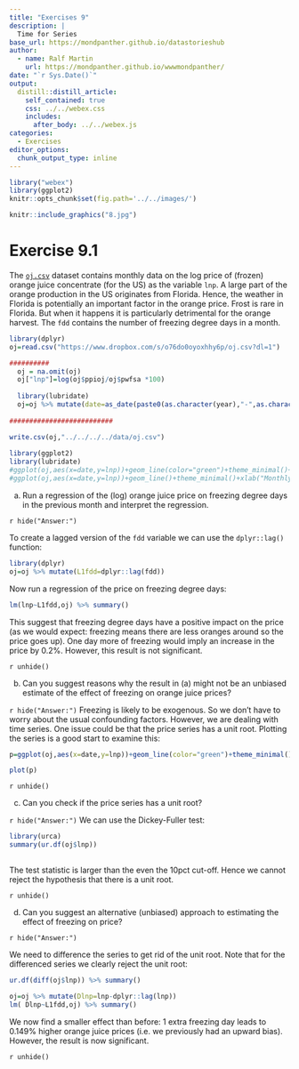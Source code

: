 ```yaml
---
title: "Exercises 9"
description: |
  Time for Series
base_url: https://mondpanther.github.io/datastorieshub  
author:
  - name: Ralf Martin
    url: https://mondpanther.github.io/wwwmondpanther/
date: "`r Sys.Date()`"
output:
  distill::distill_article:
    self_contained: true
    css: ../../webex.css
    includes:
      after_body: ../../webex.js
categories:
  - Exercises
editor_options: 
  chunk_output_type: inline
---
```




```r
library("webex")
library(ggplot2)
knitr::opts_chunk$set(fig.path='../../images/')
```


```r
knitr::include_graphics("8.jpg")
```


# Exercise 9.1

The [`oj.csv`](https://www.dropbox.com/s/o76do0oyoxhhy6p/oj.csv?dl=1) dataset contains monthly data
on the log price of (frozen) orange juice concentrate (for the US) as the variable `lnp`. A large part of the orange production in the US originates from Florida. Hence, the weather in Florida is potentially an important factor in the orange price.
Frost is rare in Florida. But when it happens it is particularly detrimental for the orange harvest. 
The `fdd` contains the number of freezing degree days in a month.



```r
library(dplyr)
oj=read.csv("https://www.dropbox.com/s/o76do0oyoxhhy6p/oj.csv?dl=1")

```

```r
##########
  oj = na.omit(oj)
  oj["lnp"]=log(oj$ppioj/oj$pwfsa *100)
  
  library(lubridate)
  oj=oj %>% mutate(date=as_date(paste0(as.character(year),"-",as.character(month),"-01")))
  
##########################  

write.csv(oj,"../../../../data/oj.csv")    
  
library(ggplot2)
library(lubridate)
#ggplot(oj,aes(x=date,y=lnp))+geom_line(color="green")+theme_minimal()+xlab("Monthly data")
#ggplot(oj,aes(x=date,y=lnp))+geom_line()+theme_minimal()+xlab("Monthly data")  
```  


(a) Run a regression of the (log) orange juice price on freezing degree days in the previous month and interpret the regression.


`r hide("Answer:")`

To create a lagged version of the `fdd` variable we can use the `dplyr::lag()` function:

```r
library(dplyr)
oj=oj %>% mutate(L1fdd=dplyr::lag(fdd))
```

Now run a regression of the price on freezing degree days: 

```r
lm(lnp~L1fdd,oj) %>% summary()

```

This suggest that freezing degree days have a positive impact on the price (as we would expect: freezing means there are less oranges around so the price goes up). One day more of freezing would imply an increase
in the price by 0.2%. However, this result is not significant.


`r unhide()`


(b) Can you suggest reasons why the result in (a) might not be an unbiased estimate of the effect of 
freezing on orange juice prices?


`r hide("Answer:")`
Freezing is likely to be exogenous. So we don't have to worry about the usual confounding factors.
However, we are dealing with time series. One issue could be that the price series has a unit root. Plotting the series is 
a good start to examine this:

```r
p=ggplot(oj,aes(x=date,y=lnp))+geom_line(color="green")+theme_minimal()+xlab("Monthly data")

plot(p)
```


`r unhide()`

(c) Can you check if the price series has a unit root?

`r hide("Answer:")`
We can use the Dickey-Fuller test:

```r

library(urca)
summary(ur.df(oj$lnp))
  
```
The test statistic is larger than the even the 10pct cut-off. Hence we cannot reject the 
hypothesis that there is a unit root.


`r unhide()`


(d) Can you suggest an alternative (unbiased) approach to estimating the effect of freezing on price?

`r hide("Answer:")`

We need to difference the series to get rid of the unit root. Note that for the differenced series we clearly
reject the unit root:


```r

ur.df(diff(oj$lnp)) %>% summary()

```
```r
oj=oj %>% mutate(Dlnp=lnp-dplyr::lag(lnp))
lm( Dlnp~L1fdd,oj) %>% summary()

```

We now find a smaller effect than before: 1 extra freezing day leads to 0.149% higher orange juice prices (i.e. we previously had an upward bias). However, the result is now significant.


`r unhide()`






